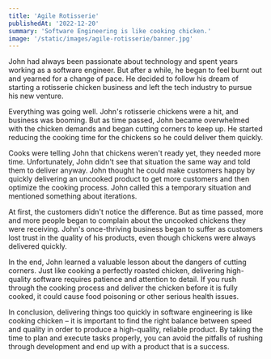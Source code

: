 ```yaml
---
title: 'Agile Rotisserie'
publishedAt: '2022-12-20'
summary: 'Software Engineering is like cooking chicken.'
image: '/static/images/agile-rotisserie/banner.jpg'
---
```


John had always been passionate about technology and spent years working as a software engineer. But after a while, he began to feel burnt out and yearned for a change of pace. He decided to follow his dream of starting a rotisserie chicken business and left the tech industry to pursue his new venture.

Everything was going well. John's rotisserie chickens were a hit, and business was booming. But as time passed, John became overwhelmed with the chicken demands and began cutting corners to keep up. He started reducing the cooking time for the chickens so he could deliver them quickly.

Cooks were telling John that chickens weren't ready yet, they needed more time. Unfortunately, John didn't see that situation the same way and told them to deliver anyway. John thought he could make customers happy by quickly delivering an uncooked product to get more customers and then optimize the cooking process. John called this a temporary situation and mentioned something about iterations.

At first, the customers didn't notice the difference. But as time passed, more and more people began to complain about the uncooked chickens they were receiving. John's once-thriving business began to suffer as customers lost trust in the quality of his products, even though chickens were always delivered quickly.

In the end, John learned a valuable lesson about the dangers of cutting corners. Just like cooking a perfectly roasted chicken, delivering high-quality software requires patience and attention to detail. If you rush through the cooking process and deliver the chicken before it is fully cooked, it could cause food poisoning or other serious health issues.

In conclusion, delivering things too quickly in software engineering is like cooking chicken – it is important to find the right balance between speed and quality in order to produce a high-quality, reliable product. By taking the time to plan and execute tasks properly, you can avoid the pitfalls of rushing through development and end up with a product that is a success.

